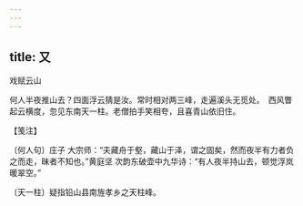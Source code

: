 ```yaml
---
---
---
```

title: 又
---



戏赋云山





何人半夜推山去？四面浮云猜是汝。常时相对两三峰，走遍溪头无觅处。　西风瞥起云横度，忽见东南天一柱。老僧拍手笑相夸，且喜青山依旧住。





【笺注】


〔何人句〕庄子 大宗师：“夫藏舟于壑，藏山于泽，谓之固矣，然而夜半有力者负之而走，昧者不知也。”黄庭坚 次韵东破壶中九华诗：“有人夜半持山去，顿觉浮岚暖翠空。”

〔天一柱〕疑指铅山县南旌孝乡之天柱峰。